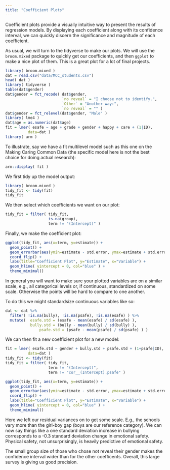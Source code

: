 ```yaml
---
title: "Coefficient Plots"
---
```


Coefficient plots provide a visually intuitive way to present the results of regression models. By displaying each coefficient along with its confidence interval, we can quickly discern the significance and magnitude of each coefficient.

As usual, we will turn to the tidyverse to make our plots. We will use the `broom.mixed` package to quickly get our coefficients, and then `ggplot` to make a nice plot of them.
This is a great plot for a lot of final projects.

```r
library( broom.mixed )
dat = read.csv("data/MCC_students.csv")
head( dat )
library( tidyverse )
table(dat$gender)
dat$gender = fct_recode( dat$gender,
                         `no reveal` = "I choose not to identify.",
                         `Other` = "Another way:",
                         `no reveal` = "" )
dat$gender = fct_relevel(dat$gender, "Male" )
library( lme4 )
dat$age = as.numeric(dat$age)
fit = lmer( esafe ~ age + grade + gender + happy + care + (1|ID),
          data=dat )
library( arm )
```

To illustrate, say we have a fit multilevel model such as this one on the Making Caring Common Data (the specific model here is not the best choice for doing actual research):

```r
arm::display( fit )
```

We first tidy up the model output:

```r
library( broom.mixed )
tidy_fit <- tidy(fit)
tidy_fit
```

We then select which coefficients we want on our plot:
```r
tidy_fit = filter( tidy_fit,
                   is.na(group),
                   term != "(Intercept)" )
```

Finally, we make the coefficient plot:

```r
ggplot(tidy_fit, aes(x=term, y=estimate)) +
  geom_point() +
  geom_errorbar(aes(ymin=estimate - std.error, ymax=estimate + std.error), width=0.25) +
  coord_flip() +
  labs(title="Coefficient Plot", y="Estimate", x="Variable") +
  geom_hline( yintercept = 0, col="blue" ) +
  theme_minimal()
```

In general you will want to make sure your plotted variables are on a similar scale, e.g., all categorical levels or, if continuous, standardized on some scale. Otherwise the points will be hard to compare to one another.

To do this we might standardsize continuous variables like so:
```r
dat <- dat %>%
  filter( !is.na(bully), !is.na(psafe), !is.na(esafe) ) %>%
  mutate(  esafe.std = (esafe - mean(esafe) / sd(esafe) ),
           bully.std = (bully - mean(bully) / sd(bully) ),
               psafe.std = (psafe - mean(psafe) / sd(psafe) ) )

```
We can then fit a new coefficient plot for a new model:
```r
fit = lmer( esafe.std ~ gender + bully.std + psafe.std + (1+psafe|ID),
          data=dat )
tidy_fit <- tidy(fit)
tidy_fit = filter( tidy_fit,
                   term != "(Intercept)",
                   term != "cor__(Intercept).psafe" )

ggplot(tidy_fit, aes(x=term, y=estimate)) +
  geom_point() +
  geom_errorbar(aes(ymin=estimate - std.error, ymax=estimate + std.error), width=0.25) +
  coord_flip() +
  labs(title="Coefficient Plot", y="Estimate", x="Variable") +
  geom_hline( yintercept = 0, col="blue" ) +
  theme_minimal()

```
Here we left our residual variances on to get some scale. E.g., the schools vary more than the girl-boy gap (boys are our reference category).
We can now say things like a one standard deviation increase in bullying corresponds to a -0.3 standard deviation change in emotional safety.  Physical safety, not unsurprisingly, is heavily predictive of emotional safety.

The small group size of those who chose not reveal their gender makes the confidence interval wider than for the other coefficents.
Overall, this large survey is giving us good precision.

